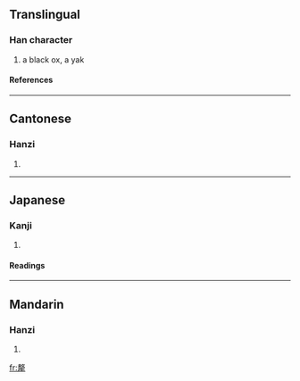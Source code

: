 {{see|髦}}

==Translingual==
===Han character===
{{Han char|rn=93|rad=牛|as=11|sn=15|four=5825<sub>1</sub>|canj=十大一竹手 (JKMHQ)}}
# a black ox, a yak
====References====
{{Han ref|kx=0704.070|dkj=20154|dj=1116.380|hdz=31818.050|uh=729B|ud=29339|bh=BCF9|bd=48377}}

----
==Cantonese==
===Hanzi===
{{yue-hanzi|jyut=|y=lei4}}
# {{defn|Cantonese}}

----
==Japanese==
===Kanji===
{{ja-kanji|grade=|rs=牛11}}
# {{defn|Japanese}} 
====Readings====
{{ja-readings|on=[[ぼう]] (bō), [[みょう]] (myō), [[もう]] (mō), [[り]] (ri)|kun=[[からうし]] (karaushi), [[やく]] (yaku)}}

----
==Mandarin==
===Hanzi===
{{cmn-hanzi|pin=[[lí]] (li2)|wg=li<sup>2</sup>}}
# {{defn|Mandarin}}

[[fr:犛]]